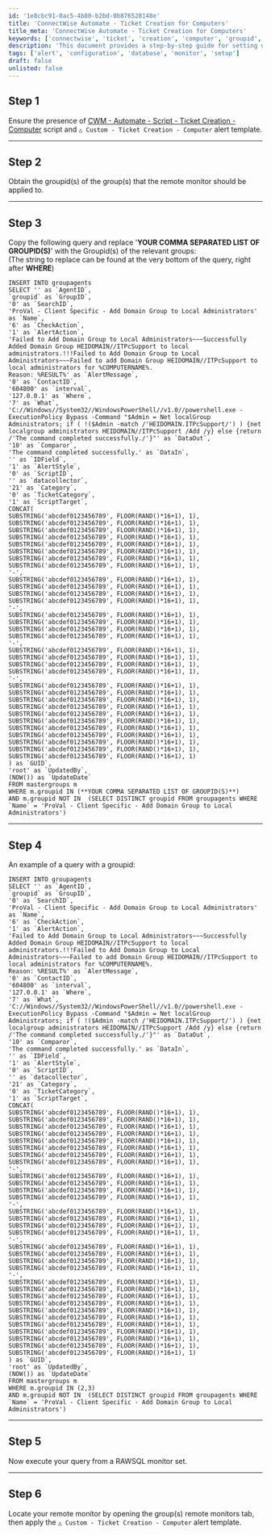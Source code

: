 ```yaml
---
id: '1e8cbc91-0ac5-4b80-b2bd-0b876528148e'
title: 'ConnectWise Automate - Ticket Creation for Computers'
title_meta: 'ConnectWise Automate - Ticket Creation for Computers'
keywords: ['connectwise', 'ticket', 'creation', 'computer', 'groupid', 'alert', 'template', 'monitor']
description: 'This document provides a step-by-step guide for setting up a ticket creation system in ConnectWise Automate for computers. It covers the installation of necessary scripts, obtaining group IDs, and executing SQL queries to automate ticket creation when certain conditions are met.'
tags: ['alert', 'configuration', 'database', 'monitor', 'setup']
draft: false
unlisted: false
---
```

## Step 1
Ensure the presence of [CWM - Automate - Script - Ticket Creation - Computer](https://proval.itglue.com/DOC-5078775-9098338) script and `△ Custom - Ticket Creation - Computer` alert template.

---

## Step 2
Obtain the groupid(s) of the group(s) that the remote monitor should be applied to.

---

## Step 3
Copy the following query and replace '**YOUR COMMA SEPARATED LIST OF GROUPID(S)**' with the Groupid(s) of the relevant groups:  
(The string to replace can be found at the very bottom of the query, right after **WHERE**)

```
INSERT INTO groupagents 
SELECT '' as `AgentID`,
`groupid` as `GroupID`,
'0' as `SearchID`,
'ProVal - Client Specific - Add Domain Group to Local Administrators' as `Name`,
'6' as `CheckAction`,
'1' as `AlertAction`,
'Failed to Add Domain Group to Local Administrators~~~Successfully Added Domain Group HEIDOMAIN//ITPcSupport to local administrators.!!!Failed to Add Domain Group to Local Administrators~~~Failed to add Domain Group HEIDOMAIN//ITPcSupport to local administrators for %COMPUTERNAME%. 
Reason: %RESULT%' as `AlertMessage`,
'0' as `ContactID`,
'604800' as `interval`,
'127.0.0.1' as `Where`,
'7' as `What`,
'C://Windows//System32//WindowsPowerShell//v1.0//powershell.exe -ExecutionPolicy Bypass -Command "$Admin = Net localGroup Administrators; if ( !($Admin -match /'HEIDOMAIN.ITPcSupport/') ) {net localgroup administrators HEIDOMAIN//ITPcSupport /Add /y} else {return /'The command completed successfully./'}"' as `DataOut`,
'10' as `Comparor`,
'The command completed successfully.' as `DataIn`,
'' as `IDField`,
'1' as `AlertStyle`,
'0' as `ScriptID`,
'' as `datacollector`,
'21' as `Category`,
'0' as `TicketCategory`,
'1' as `ScriptTarget`,
CONCAT(
SUBSTRING('abcdef0123456789', FLOOR(RAND()*16+1), 1),
SUBSTRING('abcdef0123456789', FLOOR(RAND()*16+1), 1),
SUBSTRING('abcdef0123456789', FLOOR(RAND()*16+1), 1),
SUBSTRING('abcdef0123456789', FLOOR(RAND()*16+1), 1),
SUBSTRING('abcdef0123456789', FLOOR(RAND()*16+1), 1),
SUBSTRING('abcdef0123456789', FLOOR(RAND()*16+1), 1),
SUBSTRING('abcdef0123456789', FLOOR(RAND()*16+1), 1),
SUBSTRING('abcdef0123456789', FLOOR(RAND()*16+1), 1),
'-',
SUBSTRING('abcdef0123456789', FLOOR(RAND()*16+1), 1),
SUBSTRING('abcdef0123456789', FLOOR(RAND()*16+1), 1),
SUBSTRING('abcdef0123456789', FLOOR(RAND()*16+1), 1),
SUBSTRING('abcdef0123456789', FLOOR(RAND()*16+1), 1),
'-',
SUBSTRING('abcdef0123456789', FLOOR(RAND()*16+1), 1),
SUBSTRING('abcdef0123456789', FLOOR(RAND()*16+1), 1),
SUBSTRING('abcdef0123456789', FLOOR(RAND()*16+1), 1),
SUBSTRING('abcdef0123456789', FLOOR(RAND()*16+1), 1),
'-',
SUBSTRING('abcdef0123456789', FLOOR(RAND()*16+1), 1),
SUBSTRING('abcdef0123456789', FLOOR(RAND()*16+1), 1),
SUBSTRING('abcdef0123456789', FLOOR(RAND()*16+1), 1),
SUBSTRING('abcdef0123456789', FLOOR(RAND()*16+1), 1),
'-',
SUBSTRING('abcdef0123456789', FLOOR(RAND()*16+1), 1),
SUBSTRING('abcdef0123456789', FLOOR(RAND()*16+1), 1),
SUBSTRING('abcdef0123456789', FLOOR(RAND()*16+1), 1),
SUBSTRING('abcdef0123456789', FLOOR(RAND()*16+1), 1),
SUBSTRING('abcdef0123456789', FLOOR(RAND()*16+1), 1),
SUBSTRING('abcdef0123456789', FLOOR(RAND()*16+1), 1),
SUBSTRING('abcdef0123456789', FLOOR(RAND()*16+1), 1),
SUBSTRING('abcdef0123456789', FLOOR(RAND()*16+1), 1),
SUBSTRING('abcdef0123456789', FLOOR(RAND()*16+1), 1),
SUBSTRING('abcdef0123456789', FLOOR(RAND()*16+1), 1),
SUBSTRING('abcdef0123456789', FLOOR(RAND()*16+1), 1)
) as `GUID`,
'root' as `UpdatedBy`,
(NOW()) as `UpdateDate`
FROM mastergroups m
WHERE m.groupid IN (**YOUR COMMA SEPARATED LIST OF GROUPID(S)**)
AND m.groupid NOT IN  (SELECT DISTINCT groupid FROM groupagents WHERE `Name` = 'ProVal - Client Specific - Add Domain Group to Local Administrators')
```

---

## Step 4
An example of a query with a groupid:

```
INSERT INTO groupagents 
SELECT '' as `AgentID`,
`groupid` as `GroupID`,
'0' as `SearchID`,
'ProVal - Client Specific - Add Domain Group to Local Administrators' as `Name`,
'6' as `CheckAction`,
'1' as `AlertAction`,
'Failed to Add Domain Group to Local Administrators~~~Successfully Added Domain Group HEIDOMAIN//ITPcSupport to local administrators.!!!Failed to Add Domain Group to Local Administrators~~~Failed to add Domain Group HEIDOMAIN//ITPcSupport to local administrators for %COMPUTERNAME%. 
Reason: %RESULT%' as `AlertMessage`,
'0' as `ContactID`,
'604800' as `interval`,
'127.0.0.1' as `Where`,
'7' as `What`,
'C://Windows//System32//WindowsPowerShell//v1.0//powershell.exe -ExecutionPolicy Bypass -Command "$Admin = Net localGroup Administrators; if ( !($Admin -match /'HEIDOMAIN.ITPcSupport/') ) {net localgroup administrators HEIDOMAIN//ITPcSupport /Add /y} else {return /'The command completed successfully./'}"' as `DataOut`,
'10' as `Comparor`,
'The command completed successfully.' as `DataIn`,
'' as `IDField`,
'1' as `AlertStyle`,
'0' as `ScriptID`,
'' as `datacollector`,
'21' as `Category`,
'0' as `TicketCategory`,
'1' as `ScriptTarget`,
CONCAT(
SUBSTRING('abcdef0123456789', FLOOR(RAND()*16+1), 1),
SUBSTRING('abcdef0123456789', FLOOR(RAND()*16+1), 1),
SUBSTRING('abcdef0123456789', FLOOR(RAND()*16+1), 1),
SUBSTRING('abcdef0123456789', FLOOR(RAND()*16+1), 1),
SUBSTRING('abcdef0123456789', FLOOR(RAND()*16+1), 1),
SUBSTRING('abcdef0123456789', FLOOR(RAND()*16+1), 1),
SUBSTRING('abcdef0123456789', FLOOR(RAND()*16+1), 1),
SUBSTRING('abcdef0123456789', FLOOR(RAND()*16+1), 1),
'-',
SUBSTRING('abcdef0123456789', FLOOR(RAND()*16+1), 1),
SUBSTRING('abcdef0123456789', FLOOR(RAND()*16+1), 1),
SUBSTRING('abcdef0123456789', FLOOR(RAND()*16+1), 1),
SUBSTRING('abcdef0123456789', FLOOR(RAND()*16+1), 1),
'-',
SUBSTRING('abcdef0123456789', FLOOR(RAND()*16+1), 1),
SUBSTRING('abcdef0123456789', FLOOR(RAND()*16+1), 1),
SUBSTRING('abcdef0123456789', FLOOR(RAND()*16+1), 1),
SUBSTRING('abcdef0123456789', FLOOR(RAND()*16+1), 1),
'-',
SUBSTRING('abcdef0123456789', FLOOR(RAND()*16+1), 1),
SUBSTRING('abcdef0123456789', FLOOR(RAND()*16+1), 1),
SUBSTRING('abcdef0123456789', FLOOR(RAND()*16+1), 1),
SUBSTRING('abcdef0123456789', FLOOR(RAND()*16+1), 1),
'-',
SUBSTRING('abcdef0123456789', FLOOR(RAND()*16+1), 1),
SUBSTRING('abcdef0123456789', FLOOR(RAND()*16+1), 1),
SUBSTRING('abcdef0123456789', FLOOR(RAND()*16+1), 1),
SUBSTRING('abcdef0123456789', FLOOR(RAND()*16+1), 1),
SUBSTRING('abcdef0123456789', FLOOR(RAND()*16+1), 1),
SUBSTRING('abcdef0123456789', FLOOR(RAND()*16+1), 1),
SUBSTRING('abcdef0123456789', FLOOR(RAND()*16+1), 1),
SUBSTRING('abcdef0123456789', FLOOR(RAND()*16+1), 1),
SUBSTRING('abcdef0123456789', FLOOR(RAND()*16+1), 1),
SUBSTRING('abcdef0123456789', FLOOR(RAND()*16+1), 1),
SUBSTRING('abcdef0123456789', FLOOR(RAND()*16+1), 1)
) as `GUID`,
'root' as `UpdatedBy`,
(NOW()) as `UpdateDate`
FROM mastergroups m
WHERE m.groupid IN (2,3)
AND m.groupid NOT IN  (SELECT DISTINCT groupid FROM groupagents WHERE `Name` = 'ProVal - Client Specific - Add Domain Group to Local Administrators')
```

---

## Step 5
Now execute your query from a RAWSQL monitor set.

---

## Step 6
Locate your remote monitor by opening the group(s) remote monitors tab, then apply the `△ Custom - Ticket Creation - Computer` alert template.












